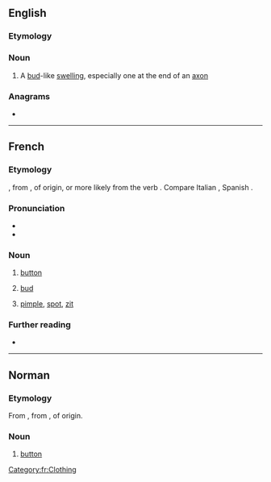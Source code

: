 {{also|Bouton}}
==English==

===Etymology===
{{bor|en|fr|bouton}}

===Noun===
{{en-noun}}

# A [[bud]]-like [[swelling]], especially one at the end of an [[axon]]

===Anagrams===
* {{anagrams|en|unboot}}

----

==French==

===Etymology===
{{etyl|fro|fr}} {{m|fro|boton}}, from {{etyl|LL.|fr}} {{m|la|*bottōnem}}, of {{etyl|gem|fr}} origin, or more likely from the verb {{suffix|bouter|on|lang=fr}}. Compare Italian {{m|it|bottone}}, Spanish {{m|es|botón}}.

===Pronunciation===
* {{fr-IPA}}
* {{audio|Fr-bouton.ogg|audio|lang=fr}}

===Noun===
{{fr-noun|m}}

# [[button]]
# {{lb|fr|botany}} [[bud]]
# [[pimple]], [[spot]], [[zit]]

===Further reading===
* {{R:TLFi}}

[[Category:fr:Clothing]]

----

==Norman==

===Etymology===
From {{etyl|fro|nrf}} {{m|fro|boton}}, from {{etyl|LL.|nrf}} {{m|la|*bottōnem}}, of {{etyl|gem|nrf}} origin.

===Noun===
{{nrf-noun|m}}

# {{lb|nrf|Jersey}} [[button]]

{{topics|nrf|Clothing}}